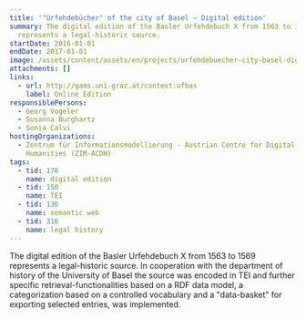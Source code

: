 ```yaml
---
title: '"Urfehdebücher" of the city of Basel – Digital edition'
summary: The digital edition of the Basler Urfehdebuch X from 1563 to 1569
  represents a legal-historic source.
startDate: 2016-01-01
endDate: 2017-01-01
image: /assets/content/assets/en/projects/urfehdebuecher-city-basel-digital-edition/startbild_ufbas.jpg
attachments: []
links:
  - url: http://gams.uni-graz.at/context:ufbas
    label: Online Edition
responsiblePersons:
  - Georg Vogeler
  - Susanna Burghartz
  - Sonia Calvi
hostingOrganizations:
  - Zentrum für Informationsmodellierung - Austrian Centre for Digital
    Humanities (ZIM-ACDH)
tags:
  - tid: 178
    name: digital edition
  - tid: 150
    name: TEI
  - tid: 136
    name: semantic web
  - tid: 316
    name: legal history
---
```

The digital edition of the Basler Urfehdebuch X from 1563 to 1569 represents a legal-historic source. In cooperation with the department of history of the University of Basel the source was encoded in TEI and further specific retrieval-functionalities based on a RDF data model, a categorization based on a controlled vocabulary and a "data-basket" for exporting selected entries, was implemented.
